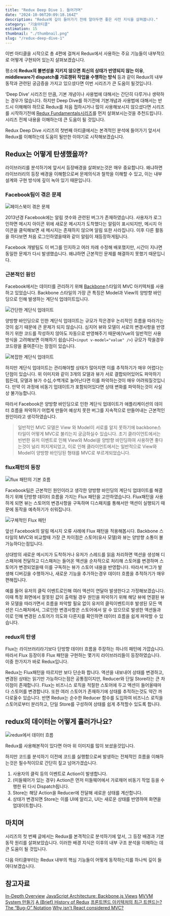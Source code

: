```yaml
---
title: "Redux Deep Dive 1. 들어가며"
date: "2024-10-06T20:09:18.164Z"
description: "Redux에 깊이 들어가기 전에 알아두면 좋은 사전 지식을 살펴봅니다."
category: "기술아티클"
estimation: 15
thumbnail: "./thumbnail.png"
slug: "/redux-deep-dive-1"
---
```


이번 아티클을 시작으로 총 4편에 걸쳐서 Redux에서 사용하는 주요 기능들이 내부적으로 어떻게 구현되어 있는지 살펴보겠습니다.

평소에 **Redux의 불변성을 지키지 않으면 최신의 상태가 반영되지 않는 이유**, **middleware가 dispatch를 가로챈뒤 작업을 수행하는 방식** 등과 같이 Redux의 내부 동작과 관련된 궁금증을 가지고 있으셨다면 이번 시리즈가 큰 도움이 될것입니다.

‘Deep Dive’ 시리즈인 만큼, 기본 개념이나 사용법에 대해서는 간단히 다루거나 생략하는 경우가 많습니다. 하지만 Deep Dive를 하기전에 기본개념과 사용법에 대해서는 반드시 이해해야 하므로 Redux를 처음 접하시거나 많이 사용해보시지 않으셨다면 시리즈를 시작하기전에 [Redux Fundamentals시리즈](https://redux.js.org/tutorials/fundamentals/part-1-overview)를 먼저 살펴보시는것을 추천드립니다. 시리즈 전체 내용을 이해하는데 큰 도움이 될 것입니다.

Redux Deep Dive 시리즈의 첫번째 아티클에서는 본격적인 분석에 들어가기 앞서서 Redux를 이해하는데 도움이 될만한 이야기로 시작해보겠습니다.

## Redux는 어떻게 탄생했을까?

라이브러리를 분석하기에 앞서서 등장배경을 살펴보는것은 매우 중요합니다. 왜냐하면 라이브러리의 등장 배경을 이해함으로써 문제의식과 철학을 이해할 수 있고, 이는 내부 설계와 구현 방식에 깊이 녹아 있기 때문입니다.

### Facebook팀이 겪은 문제

![페이스북이 겪은 문제](./facebook_problem.png)

2013년경 Facebook에는 알림 갯수와 관련된 버그가 존재하였습니다. 사용자가 로그인하면 메시지 아이콘 위에 새로운 메시지가 도착했다는 알림이 표시되지만, 메시지 아이콘을 클릭해보면 새 메시지는 존재하지 않으며 알림 또한 사라집니다. 이후 다른 활동을 하다보면 처음 로그인하였을때와 같이 알림이 재등장하게됩니다.

Facebook 개발팀도 이 버그를 인지하고 여러 차례 수정해 배포했지만, 시간이 지나면 동일한 문제가 다시 발생했습니다. 왜냐하면 근본적인 문제를 해결하지 못했기 때문입니다.

### 근본적인 원인

Facebook에서는 데이터를 관리하기 위해 [Backbone](https://backbonejs.org/#)스타일의 MVC 아키텍처를 사용하고 있었습니다. Backbone 스타일의 가장 큰 특징은 Model과 View의 양방향 바인딩으로 인해 발생하는 계단식 업데이트입니다.

![간단한 계단식 업데이트](./simple_cascade.png)

양방향 바인딩으로 인한 계단식 업데이트는 규모가 작은경우 논리적인 흐름을 따라가는것이 쉽기 때문에 큰 문제가 되지 않습니다. 심지어 뷰와 모델이 서로의 변경사항을 반영하기 위한 코드를 작성하지 않아도 자동으로 반영해주기 때문에(Vue의 일반적인 사용방식을 고려해보면 이해하기 쉽습니다`<input v-model="value" />`) 규모가 작을경우 코드량을 줄여준다는 장점이 있습니다.

![복잡한 계단식 업데이트](./heavy_cascade.png)

하지만 계단식 업데이트는 관리해야할 상태가 많아지면 이를 추적하기가 매우 어렵다는 단점이 있습니다. 위 이미지와 같이 3개의 모델과 뷰가 서로 결합되어있어도 파악하기 힘든데, 모델과 뷰가 수십,수백개로 늘어난다면 이를 파악하는것이 매우 어려워질것입니다. 만약 이 과정에 비동기 업데이트가 포함되어있다면 상태 변화를 파악하는것이 사실상 불가능합니다.

따라서 Facebook은 양방향 바인딩으로 인한 계단식 업데이트가 애플리케이션의 데이터 흐름을 파악하기 어렵게 만들어 예상치 못한 버그를 지속적으로 만들어내는 근본적인 원인이라고 생각하였습니다.

> 일반적인 MVC 모델은 View 와 Model이 서로를 알지 못하기에 backbone스타일이 어떻게 MVC로 불리는지 궁금하실수 있습니다. 초기 클라이언트에서는 빈번한 유저 이벤트로 인해 View와 Model을 양방향 바인딩하여 사용하면 좋다는것이 널리 퍼지게되었고, 이로 인해 클라이언트에서는 일반적으로 View와 Model이 양방향 바인딩된 형태를 MVC로 부르게되었습니다.

### flux패턴의 등장

![flux 패턴의 기본 흐름](./flux_basic.png)

Facebook팀은 근본적인 원인이라고 생각한 양방향 바인딩의 계단식 업데이트를 해결하기 위해 단방향 데이터 흐름을 가지는 Flux 패턴을 고안하였습니다. Flux패턴을 사용하게 되면 뷰는 스토어의 변경사항을 구독하며 디스패치를 통해서만 액션이 실행되기 때문에 동작을 예측하기가 쉬워집니다.

![구체적인 Flux 패턴](./flux_example.png)

앞선 Facebook의 알림 메시지 오류 사례에 Flux 패턴을 적용해봅시다. Backbone 스타일의 MVC와 비교할때 가장 큰 차이점은 스토어(유사 모델)와 뷰는 양방향 소통이 불가능하다는점입니다.

상대방의 새로운 메시지가 도착하거나 유저가 스레드를 읽음 처리하면 액션을 생성해 디스패처에 전달하고 디스패처는 들어온 액션을 순차적으로 처리해 스토어를 변경하며 스토어가 변경되었을때 이를 구독하는 뷰가 스토어 내용을 반영합니다. 따라서 버그가 발생해 디버깅을 수행하거나, 새로운 기능을 추가하는경우 데이터 흐름을 추적하기가 매우 편해집니다.

예를 들어 유저의 클릭 이벤트로인해 여러 액션이 연달아 발생한다고 가정해보겠습니다. 이때 특정 화면에서 잘못된 값이 출력될 경우 원인을 파악하기 위해 해당 뷰에 연결된 뷰와 모델을 따라가면서 흐름을 파악할 필요 없이 유저의 클릭이벤트이후 발생된 모든 액션은 디스패처에서, 그로인한 변경사항은 스토어에서 알 수 있으므로 발생한 액션들과 이로 인해 변경된 스토어가 의도와 다른지를 확인하면 데이터 흐름을 쉽게 파악할 수 있습니다.

### redux의 탄생

Flux는 라이브러리라기보다 단방향 데이터 흐름을 주장하는 하나의 패턴에 가깝습니다. 따라서 Flux 등장이후 Flux 패턴을 구현하는 몇가지 라이브러리들이 등장하였습니다. 이중 한가지가 바로 Redux입니다.

Redux는 Flux패턴을 따르지만 보다 단순화 합니다. 액션을 내보내어 상태를 변경하고, 변경된 상태는 읽기만 가능하다는점은 공통점이지만, Reducer와 단일 Store라는 큰 차이점이 존재합니다. Flux는 비즈니스 로직을 적절한 스토어에 두고 액션이 들어올때마다 스토어를 변경합니다. 또한 여러 스토어가 존재하기에 상태를 추적하는것도 약간 까다로울수 있습니다. 반면 Redux는 순수한 Reducer 함수를 도입하여 비즈니스 로직을 스토어로부터 분리하고, 단일 Store를 구성하여 상태를 쉽게 추적할수 있도록 합니다.

## redux의 데이터는 어떻게 흘러가나요?

![redux에서 데이터 흐름](./redux_data_flow.png)

Redux를 사용해본적이 있다면 아마 위 이미지를 많이 보셨을것입니다.

하지만 코드를 분석하기 이전에 코드를 실행함으로써 발생하는 전체적인 흐름을 이해하는것은 필수적이므로 간단히 짚고 넘어가겠습니다.

1. 사용자의 클릭 등의 이벤트로 Action이 발생합니다.
2. (미들웨어가 있는 경우) Action은 먼저 미들웨어에서 가로채어 비동기 작업 등을 수행한 뒤 다시 Dispatch됩니다.
3. Store는 해당 Action을 Reducer에 전달해 새로운 상태를 계산합니다.
4. 상태가 변경되면 Store는 이를 UI에 알리고, UI는 새로운 상태를 반영하여 화면을 업데이트합니다.

## 마치며

시리즈의 첫 번째 글에서는 Redux를 본격적으로 분석하기에 앞서, 그 등장 배경과 기본 동작 원리를 살펴보았습니다.
이러한 배경 지식은 이후의 내부 구조 분석을 이해하는 데 큰 도움이 될 것입니다.

다음 아티클부터는 Redux 내부의 핵심 기능들이 어떻게 동작하는지를 하나씩 깊이 들여다보겠습니다.

## 참고자료

[In-Depth Overview](https://facebookarchive.github.io/flux/docs/in-depth-overview/)
[JavaScript Architecture: Backbone.js Views](https://medium.com/aaronhardy/javascript-architecture-backbone-js-views-ecc295d80080)
[MVVM System 만들기](https://junilhwang.github.io/TIL/CodeSpitz/Object-Oriented-Javascript/02-MVVM/#mvc-pattern)
[A (Brief) History of Redux](https://redux.js.org/understanding/history-and-design/history-of-redux)
[프론트엔드 아키텍처의 최근 트렌드는?](https://yozm.wishket.com/magazine/detail/1663/)
[The “Bug-O” Notation](https://overreacted.io/the-bug-o-notation/)
[Why isn't React considered MVC?](https://stackoverflow.com/questions/53729411/why-isnt-react-considered-mvc/65969849#65969849)
